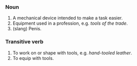 ===Noun===

# A mechanical device intended to make a task easier.
# Equipment used in a profession, e.g. ''tools of the trade''.
# (slang) Penis.

===Transitive verb===

# To work on or shape with tools, e.g. ''hand-tooled leather''.
# To equip with tools.